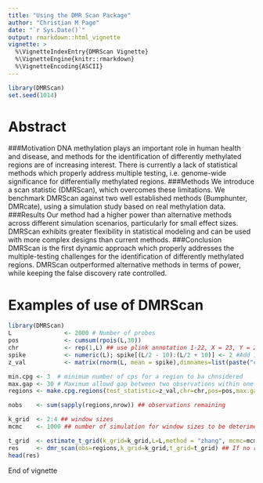 ```yaml
---
title: "Using the DMR Scan Package"
author: "Christian M Page"
date: "`r Sys.Date()`"
output: rmarkdown::html_vignette
vignette: >
  %\VignetteIndexEntry{DMRScan Vignette}
  %\VignetteEngine{knitr::rmarkdown}
  %\VignetteEncoding{ASCII}
---
```


```r
library(DMRScan)
set.seed(1014)
```
# Abstract
###Motivation
DNA methylation plays an important role in human health and disease, and methods for the identification of differently methylated regions are of    increasing interest. There is currently a lack of statistical methods which properly address multiple testing, i.e. genome-wide significance for    differentially methylated regions.
###Methods
We introduce a scan statistic (DMRScan), which overcomes these limitations. We benchmark DMRScan against two well established methods (Bumphunter,  DMRcate), using a simulation study based on real methylation data.
###Results
Our method had a higher power than alternative methods across different simulation scenarios, particularly for small effect sizes. DMRScan exhibits greater flexibility in statistical modeling and can be used with more complex designs than current methods.
###Conclusion
DMRScan is the first dynamic approach which properly addresses the multiple-testing challenges for the identification of differently methylated     regions. DMRScan outperformed alternative methods in terms of power, while keeping the false discovery rate controlled.

# Examples of use of DMRScan

```r
library(DMRScan)
L               <- 2000 # Number of probes
pos             <- cumsum(rpois(L,30))
chr             <- rep(1,L) ## use plink annotation 1-22, X = 23, Y = 24, XY = 25, MT = 26
spike           <- numeric(L); spike[(L/2 - 10):(L/2 + 10)] <- 2 #Add i DMRs around L/2
z_val           <- matrix(rnorm(L, mean = spike),dimnames=list(paste("chr1",pos, sep = ".")))

min.cpg <- 3  # minimum number of cps for a region to ba chnsidered
max.gap <- 30 # Maximum allowd gap between two observations within one region
regions <- make.cpg.regions(test_statistic=z_val,chr=chr,pos=pos,max.gap=max.gap,min.cpg=min.cpg)

nobs    <- sum(sapply(regions,nrow)) ## observations remaining

k_grid  <- 2:4 ## window sizes
mcmc    <- 1000 ## number of simulation for window sizes to be deterimed

t_grid  <- estimate_t_grid(k_grid=k_grid,L=L,method = "zhang", mcmc=mcmc)
res     <- dmr_scan(obs=regions,k_grid=k_grid,t_grid=t_grid) ## If no regions are found, the function returns NA
head(res)
```
End of vignette
